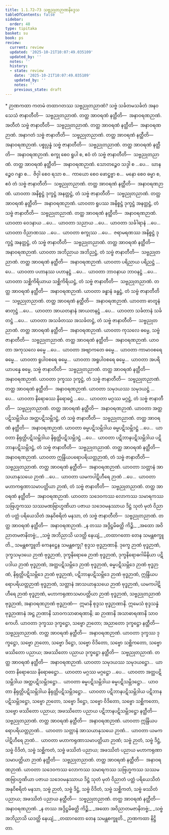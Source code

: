 ```yaml
---
title: 1.1.72–73 သဗ္ဗညုတဉာဏနိဒ္ဒေသ
tableOfContents: false
sidebar:
  order: 48
type: tipitaka
basket: su
book: ps
review:
  current: review
  updated: '2025-10-21T10:07:49.035109'
  updated_by: ''
  notes: ''
  history:
  - state: review
    date: '2025-10-21T10:07:49.035109'
    updated_by: ''
    notes: ''
    previous_state: draft
---
```



<DynamicBreadcrumb />


<ReviewStatus review={frontmatter.review} showDetails={true} />

<HypothesisAnnotation frontmatter={frontmatter} />

<Paragraph type="center" book="ps">
* ဉာဏကထာ
</Paragraph>


<Division number="119" book="ps" e="ch" v="26" p="125">

<Paragraph number="692" book="ps">
ကတမံ <Emphasis>တထာဂတဿ သဗ္ဗညုတညာဏံ?</Emphasis> သဗ္ဗံ သင်္ခတမသင်္ခတံ အနဝသေသံ ဇာနာတီတိ—  သဗ္ဗညုတညာဏံ. တတ္ထ အာဝရဏံ နတ္ထီတိ—  အနာဝရဏဉာဏံ.
</Paragraph>

</Division>
<Division number="120" book="ps" e="ch" v="26" p="126">

<Paragraph number="693" book="ps">
အတီတံ သဗ္ဗံ ဇာနာတီတိ—  သဗ္ဗညုတညာဏံ. တတ္ထ အာဝရဏံ နတ္ထီတိ—  အနာဝရဏဉာဏံ. အနာဂတံ သဗ္ဗံ ဇာနာတီတိ—  သဗ္ဗညုတညာဏံ. တတ္ထ အာဝရဏံ နတ္ထီတိ—  အနာဝရဏဉာဏံ. ပစ္စုပ္ပန္နံ သဗ္ဗံ ဇာနာတီတိ—  သဗ္ဗညုတညာဏံ. တတ္ထ အာဝရဏံ နတ္ထီတိ—  အနာဝရဏဉာဏံ.
</Paragraph>

<Paragraph number="694" book="ps">
စက္ခု စေဝ ရူပါ စ, ဧဝံ တံ သဗ္ဗံ ဇာနာတီတိ—  သဗ္ဗညုတညာဏံ. တတ္ထ အာဝရဏံ နတ္ထီတိ—  အနာဝရဏဉာဏံ. သောတဉ္စေဝ သဒ္ဒါ စ …ပေ…  ဃာနဉ္စေဝ ဂန္ဓာ စ…  ဇိဝှါ စေဝ ရသာ စ…  ကာယော စေဝ ဖောဋ္ဌဗ္ဗာ စ…  မနော စေဝ ဓမ္မာ စ, ဧဝံ တံ သဗ္ဗံ ဇာနာတီတိ—  သဗ္ဗညုတညာဏံ. တတ္ထ အာဝရဏံ နတ္ထီတိ—  အနာဝရဏဉာဏံ.
</Paragraph>

<Paragraph number="695" book="ps">
ယာဝတာ အနိစ္စဋ္ဌံ ဒုက္ခဋ္ဌံ အနတ္တဋ္ဌံ, တံ သဗ္ဗံ ဇာနာတီတိ—  သဗ္ဗညုတညာဏံ. တတ္ထ အာဝရဏံ နတ္ထီတိ—  အနာဝရဏဉာဏံ. ယာဝတာ ရူပဿ အနိစ္စဋ္ဌံ ဒုက္ခဋ္ဌံ အနတ္တဋ္ဌံ, တံ သဗ္ဗံ ဇာနာတီတိ—  သဗ္ဗညုတညာဏံ. တတ္ထ အာဝရဏံ နတ္ထီတိ—  အနာဝရဏဉာဏံ. ယာဝတာ ဝေဒနာယ …ပေ…  ယာဝတာ သညာယ …ပေ…  ယာဝတာ သင်္ခါရာနံ …ပေ…  ယာဝတာ ဝိညာဏဿ …ပေ…  ယာဝတာ စက္ခုဿ …ပေ…  ဇရာမရဏဿ အနိစ္စဋ္ဌံ ဒုက္ခဋ္ဌံ အနတ္တဋ္ဌံ, တံ သဗ္ဗံ ဇာနာတီတိ—  သဗ္ဗညုတညာဏံ. တတ္ထ အာဝရဏံ နတ္ထီတိ—  အနာဝရဏဉာဏံ.
</Paragraph>

<Paragraph number="696" book="ps">
ယာဝတာ အဘိညာယ အဘိညဋ္ဌံ, တံ သဗ္ဗံ ဇာနာတီတိ—  သဗ္ဗညုတညာဏံ. တတ္ထ အာဝရဏံ နတ္ထီတိ—  အနာဝရဏဉာဏံ. ယာဝတာ ပရိညာယ ပရိညဋ္ဌံ …ပေ…  ယာဝတာ ပဟာနဿ ပဟာနဋ္ဌံ …ပေ…  ယာဝတာ ဘာဝနာယ ဘာဝနဋ္ဌံ …ပေ…  ယာဝတာ သစ္ဆိကိရိယာယ သစ္ဆိကိရိယဋ္ဌံ, တံ သဗ္ဗံ ဇာနာတီတိ—  သဗ္ဗညုတညာဏံ. တတ္ထ အာဝရဏံ နတ္ထီတိ—  အနာဝရဏဉာဏံ.
</Paragraph>

<Paragraph number="697" book="ps">
ယာဝတာ ခန္ဓာနံ ခန္ဓဋ္ဌံ, တံ သဗ္ဗံ ဇာနာတီတိ—  သဗ္ဗညုတညာဏံ. တတ္ထ အာဝရဏံ နတ္ထီတိ—  အနာဝရဏဉာဏံ. ယာဝတာ ဓာတူနံ ဓာတုဋ္ဌံ …ပေ…  ယာဝတာ အာယတနာနံ အာယတနဋ္ဌံ …ပေ…  ယာဝတာ သင်္ခတာနံ သင်္ခတဋ္ဌံ …ပေ…  ယာဝတာ အသင်္ခတဿ အသင်္ခတဋ္ဌံ, တံ သဗ္ဗံ ဇာနာတီတိ—  သဗ္ဗညုတညာဏံ. တတ္ထ အာဝရဏံ နတ္ထီတိ—  အနာဝရဏဉာဏံ.
</Paragraph>

<Paragraph number="698" book="ps">
ယာဝတာ ကုသလေ ဓမ္မေ, သဗ္ဗံ ဇာနာတီတိ—  သဗ္ဗညုတညာဏံ. တတ္ထ အာဝရဏံ နတ္ထီတိ—  အနာဝရဏဉာဏံ. ယာဝတာ အကုသလေ ဓမ္မေ …ပေ…  ယာဝတာ အဗျာကတေ ဓမ္မေ…  ယာဝတာ ကာမာဝစရေ ဓမ္မေ…  ယာဝတာ ရူပါဝစရေ ဓမ္မေ…  ယာဝတာ အရူပါဝစရေ ဓမ္မေ…  ယာဝတာ အပရိယာပန္နေ ဓမ္မေ, သဗ္ဗံ ဇာနာတီတိ—  သဗ္ဗညုတညာဏံ. တတ္ထ အာဝရဏံ နတ္ထီတိ—  အနာဝရဏဉာဏံ.
</Paragraph>

<Paragraph number="699" book="ps">
ယာဝတာ ဒုက္ခဿ ဒုက္ခဋ္ဌံ, တံ သဗ္ဗံ ဇာနာတီတိ—  သဗ္ဗညုတညာဏံ. တတ္ထ အာဝရဏံ နတ္ထီတိ—  အနာဝရဏဉာဏံ. ယာဝတာ သမုဒယဿ သမုဒယဋ္ဌံ …ပေ…  ယာဝတာ နိရောဓဿ နိရောဓဋ္ဌံ …ပေ…  ယာဝတာ မဂ္ဂဿ မဂ္ဂဋ္ဌံ, တံ သဗ္ဗံ ဇာနာတီတိ—  သဗ္ဗညုတညာဏံ. တတ္ထ အာဝရဏံ နတ္ထီတိ—  အနာဝရဏဉာဏံ.
</Paragraph>

<Paragraph number="700" book="ps">
ယာဝတာ အတ္ထပဋိသမ္ဘိဒါယ အတ္ထပဋိသမ္ဘိဒဋ္ဌံ, တံ သဗ္ဗံ ဇာနာတီတိ—  သဗ္ဗညုတညာဏံ. တတ္ထ အာဝရဏံ နတ္ထီတိ—  အနာဝရဏဉာဏံ. ယာဝတာ ဓမ္မပဋိသမ္ဘိဒါယ ဓမ္မပဋိသမ္ဘိဒဋ္ဌံ …ပေ…  ယာဝတာ နိရုတ္တိပဋိသမ္ဘိဒါယ နိရုတ္တိပဋိသမ္ဘိဒဋ္ဌံ …ပေ…  ယာဝတာ ပဋိဘာနပဋိသမ္ဘိဒါယ ပဋိဘာနပဋိသမ္ဘိဒဋ္ဌံ, တံ သဗ္ဗံ ဇာနာတီတိ—  သဗ္ဗညုတညာဏံ. တတ္ထ အာဝရဏံ နတ္ထီတိ—  အနာဝရဏဉာဏံ.
</Paragraph>

<Paragraph number="701" book="ps">
ယာဝတာ ဣန္ဒြိယပရောပရိယတ္တဉာဏံ, တံ သဗ္ဗံ ဇာနာတီတိ—  သဗ္ဗညုတညာဏံ. တတ္ထ အာဝရဏံ နတ္ထီတိ—  အနာဝရဏဉာဏံ. ယာဝတာ သတ္တာနံ အာသယာနုသယေ ဉာဏံ …ပေ…  ယာဝတာ ယမကပါဋိဟီရေ ဉာဏံ …ပေ…  ယာဝတာ မဟာကရုဏာသမာပတ္တိယာ ဉာဏံ, တံ သဗ္ဗံ ဇာနာတီတိ—  သဗ္ဗညုတညာဏံ. တတ္ထ အာဝရဏံ နတ္ထီတိ—  အနာဝရဏဉာဏံ.
</Paragraph>

<Paragraph number="702" book="ps">
ယာဝတာ သဒေဝကဿ လောကဿ သမာရကဿ သဗြဟ္မကဿ သဿမဏဗြာဟ္မဏိယာ ပဇာယ သဒေဝမနုဿာယ ဒိဋ္ဌံ သုတံ မုတံ ဝိညာတံ ပတ္တံ ပရိယေသိတံ အနုဝိစရိတံ မနသာ, တံ သဗ္ဗံ ဇာနာတီတိ—  သဗ္ဗညုတညာဏံ. တတ္ထ အာဝရဏံ နတ္ထီတိ—  အနာဝရဏဉာဏံ.
</Paragraph>

</Division>
<Division number="121" book="ps" e="ch" v="26" p="127">

<Paragraph number="703" type="verses" book="ps">
_န တဿ အဒ္ဒိဋ္ဌမိဓတ္ထိ ကိဉ္စိ,_  
_အထော အဝိညာတမဇာနိတဗ္ဗံ;_  
_သဗ္ဗံ အဘိညာသိ ယဒတ္ထိ နေယျံ,_  
_တထာဂတော တေန သမန္တစက္ခူတိ._  

</Paragraph>

<Paragraph number="704" book="ps">
<Emphasis>သမန္တစက္ခူ</Emphasis>တိ ကေနဋ္ဌေန သမန္တစက္ခု? စုဒ္ဒသ ဗုဒ္ဓဉာဏာနိ. ဒုက္ခေ ဉာဏံ ဗုဒ္ဓဉာဏံ, ဒုက္ခသမုဒယေ ဉာဏံ ဗုဒ္ဓဉာဏံ, ဒုက္ခနိရောဓေ ဉာဏံ ဗုဒ္ဓဉာဏံ, ဒုက္ခနိရောဓဂါမိနိယာ ပဋိပဒါယ ဉာဏံ ဗုဒ္ဓဉာဏံ, အတ္ထပဋိသမ္ဘိဒေ ဉာဏံ ဗုဒ္ဓဉာဏံ, ဓမ္မပဋိသမ္ဘိဒေ ဉာဏံ ဗုဒ္ဓဉာဏံ, နိရုတ္တိပဋိသမ္ဘိဒေ ဉာဏံ ဗုဒ္ဓဉာဏံ, ပဋိဘာနပဋိသမ္ဘိဒေ ဉာဏံ ဗုဒ္ဓဉာဏံ, ဣန္ဒြိယပရောပရိယတ္တဉာဏံ ဗုဒ္ဓဉာဏံ, သတ္တာနံ အာသယာနုသယေ ဉာဏံ ဗုဒ္ဓဉာဏံ, ယမကပါဋိဟီရေ ဉာဏံ ဗုဒ္ဓဉာဏံ, မဟာကရုဏာသမာပတ္တိယာ ဉာဏံ ဗုဒ္ဓဉာဏံ, သဗ္ဗညုတညာဏံ ဗုဒ္ဓဉာဏံ, အနာဝရဏဉာဏံ ဗုဒ္ဓဉာဏံ—  ဣမာနိ စုဒ္ဒသ ဗုဒ္ဓဉာဏာနိ. ဣမေသံ စုဒ္ဒသန္နံ ဗုဒ္ဓဉာဏာနံ အဋ္ဌ ဉာဏာနိ သာဝကသာဓာရဏာနိ; ဆ ဉာဏာနိ အသာဓာရဏာနိ သာဝကေဟိ.
</Paragraph>

<Paragraph number="705" book="ps">
ယာဝတာ ဒုက္ခဿ ဒုက္ခဋ္ဌော, သဗ္ဗော ဉာတော; အညာတော ဒုက္ခဋ္ဌော နတ္ထီတိ—  သဗ္ဗညုတညာဏံ. တတ္ထ အာဝရဏံ နတ္ထီတိ—  အနာဝရဏဉာဏံ. ယာဝတာ ဒုက္ခဿ ဒုက္ခဋ္ဌော, သဗ္ဗော ဉာတော, သဗ္ဗော ဒိဋ္ဌော, သဗ္ဗော ဝိဒိတော, သဗ္ဗော သစ္ဆိကတော, သဗ္ဗော ဖဿိတော ပညာယ; အဖဿိတော ပညာယ ဒုက္ခဋ္ဌော နတ္ထီတိ—  သဗ္ဗညုတညာဏံ. တတ္ထ အာဝရဏံ နတ္ထီတိ—  အနာဝရဏဉာဏံ. ယာဝတာ သမုဒယဿ သမုဒယဋ္ဌော…  ယာဝတာ နိရောဓဿ နိရောဓဋ္ဌော…  ယာဝတာ မဂ္ဂဿ မဂ္ဂဋ္ဌော …ပေ…  ယာဝတာ အတ္ထပဋိသမ္ဘိဒါယ အတ္ထပဋိသမ္ဘိဒဋ္ဌော…  ယာဝတာ ဓမ္မပဋိသမ္ဘိဒါယ ဓမ္မပဋိသမ္ဘိဒဋ္ဌော…  ယာဝတာ နိရုတ္တိပဋိသမ္ဘိဒါယ နိရုတ္တိပဋိသမ္ဘိဒဋ္ဌော…  ယာဝတာ ပဋိဘာနပဋိသမ္ဘိဒါယ ပဋိဘာနပဋိသမ္ဘိဒဋ္ဌော, သဗ္ဗော ဉာတော, သဗ္ဗော ဒိဋ္ဌော, သဗ္ဗော ဝိဒိတော, သဗ္ဗော သစ္ဆိကတော, သဗ္ဗော ဖဿိတော ပညာယ; အဖဿိတော ပညာယ ပဋိဘာနပဋိသမ္ဘိဒဋ္ဌော နတ္ထီတိ—  သဗ္ဗညုတညာဏံ. တတ္ထ အာဝရဏံ နတ္ထီတိ—  အနာဝရဏဉာဏံ.
</Paragraph>

<Paragraph number="706" book="ps">
ယာဝတာ ဣန္ဒြိယပရောပရိယတ္တဉာဏံ…  ယာဝတာ သတ္တာနံ အာသယာနုသယေ ဉာဏံ…  ယာဝတာ ယမကပါဋိဟီရေ ဉာဏံ…  ယာဝတာ မဟာကရုဏာသမာပတ္တိယာ ဉာဏံ; သဗ္ဗံ ဉာတံ, သဗ္ဗံ ဒိဋ္ဌံ, သဗ္ဗံ ဝိဒိတံ, သဗ္ဗံ သစ္ဆိကတံ, သဗ္ဗံ ဖဿိတံ ပညာယ; အဖဿိတံ ပညာယ မဟာကရုဏာသမာပတ္တိယာ ဉာဏံ နတ္ထီတိ—  သဗ္ဗညုတညာဏံ. တတ္ထ အာဝရဏံ နတ္ထီတိ—  အနာဝရဏဉာဏံ.
</Paragraph>

<Paragraph number="707" book="ps">
ယာဝတာ သဒေဝကဿ လောကဿ သမာရကဿ သဗြဟ္မကဿ သဿမဏဗြာဟ္မဏိယာ ပဇာယ သဒေဝမနုဿာယ ဒိဋ္ဌံ သုတံ မုတံ ဝိညာတံ ပတ္တံ ပရိယေသိတံ အနုဝိစရိတံ မနသာ, သဗ္ဗံ ဉာတံ, သဗ္ဗံ ဒိဋ္ဌံ, သဗ္ဗံ ဝိဒိတံ, သဗ္ဗံ သစ္ဆိကတံ, သဗ္ဗံ ဖဿိတံ ပညာယ; အဖဿိတံ ပညာယ နတ္ထီတိ—  သဗ္ဗညုတညာဏံ. တတ္ထ အာဝရဏံ နတ္ထီတိ—  အနာဝရဏဉာဏံ.
</Paragraph>

<Paragraph number="708" type="verses" book="ps">
_န တဿ အဒ္ဒိဋ္ဌမိဓတ္ထိ ကိဉ္စိ,_  
_အထော အဝိညာတမဇာနိတဗ္ဗံ;_  
_သဗ္ဗံ အဘိညာသိ ယဒတ္ထိ နေယျံ,_  
_တထာဂတော တေန သမန္တစက္ခူတိ._  


</Paragraph>
</Division>

<Paragraph number="709" type="center" book="ps">
ဉာဏကထာ နိဋ္ဌိတာ.
</Paragraph>